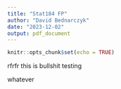 ```yaml
---
title: "Stat184 FP"
author: "David Bednarczyk"
date: "2023-12-02"
output: pdf_document
---
```


```r
knitr::opts_chunk$set(echo = TRUE)
```


rfrfr
this is bullshit
testing

whatever